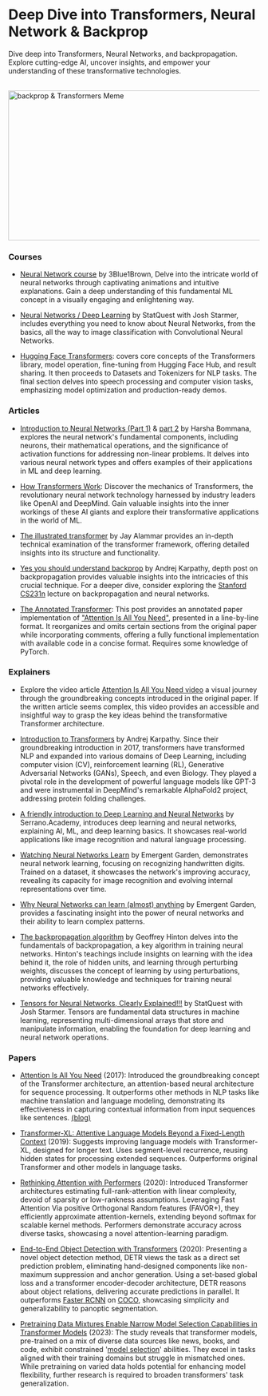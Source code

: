 # Deep Dive into Transformers, Neural Network & Backprop

Dive deep into Transformers, Neural Networks, and backpropagation. Explore cutting-edge AI, uncover insights, and empower your understanding of these transformative technologies.

<br/>


<div style={{ position: "relative" }}>
  <Image
    src="/static/img/memes/backpropAndTransformersMeme.png"
    alt="backprop & Transformers Meme"
    height="300"
    width="850"
    priority
  />
</div>

### Courses

- [Neural Network course](https://www.youtube.com/playlist?list=PLZHQObOWTQDNU6R1_67000Dx_ZCJB-3pi) by 3Blue1Brown, Delve into the intricate world of neural networks through captivating animations and intuitive explanations. Gain a deep understanding of this fundamental ML concept in a visually engaging and enlightening way.

- [Neural Networks / Deep Learning](https://www.youtube.com/playlist?list=PLblh5JKOoLUIxGDQs4LFFD--41Vzf-ME1) by StatQuest with Josh Starmer, includes everything you need to know about Neural Networks, from the basics, all the way to image classification with Convolutional Neural Networks.

- [Hugging Face Transformers](https://huggingface.co/learn/nlp-course/chapter1/1): covers core concepts of the Transformers library, model operation, fine-tuning from Hugging Face Hub, and result sharing. It then proceeds to Datasets and Tokenizers for NLP tasks. The final section delves into speech processing and computer vision tasks, emphasizing model optimization and production-ready demos.

### Articles

- [Introduction to Neural Networks (Part 1)](https://medium.com/deep-learning-demystified/introduction-to-neural-networks-part-1-e13f132c6d7e) & [part 2](https://medium.com/deep-learning-demystified/introduction-to-neural-networks-part-2-c261a99f4138) by Harsha Bommana, explores the neural network's fundamental components, including neurons, their mathematical operations, and the significance of activation functions for addressing non-linear problems. It delves into various neural network types and offers examples of their applications in ML and deep learning.

- [How Transformers Work](https://towardsdatascience.com/transformers-141e32e69591): Discover the mechanics of Transformers, the revolutionary neural network technology harnessed by industry leaders like OpenAI and DeepMind. Gain valuable insights into the inner workings of these AI giants and explore their transformative applications in the world of ML.

- [The illustrated transformer](https://jalammar.github.io/illustrated-transformer/) by Jay Alammar provides an in-depth technical examination of the transformer framework, offering detailed insights into its structure and functionality.

- [Yes you should understand backprop](https://karpathy.medium.com/yes-you-should-understand-backprop-e2f06eab496b) by Andrej Karpathy, depth post on backpropagation provides valuable insights into the intricacies of this crucial technique. For a deeper dive, consider exploring the [Stanford CS231n](https://www.youtube.com/watch?v=i94OvYb6noo) lecture on backpropagation and neural networks.

- [The Annotated Transformer](http://nlp.seas.harvard.edu/annotated-transformer/): This post provides an annotated paper implementation of ["Attention Is All You Need"](https://proceedings.neurips.cc/paper_files/paper/2017/file/3f5ee243547dee91fbd053c1c4a845aa-Paper.pdf), presented in a line-by-line format. It reorganizes and omits certain sections from the original paper while incorporating comments, offering a fully functional implementation with available code in a concise format. Requires some knowledge of PyTorch.

### Explainers

- Explore the video article [Attention Is All You Need video](https://www.youtube.com/watch?v=XowwKOAWYoQ) a visual journey through the groundbreaking concepts introduced in the original paper. If the written article seems complex, this video provides an accessible and insightful way to grasp the key ideas behind the transformative Transformer architecture.

- [Introduction to Transformers](https://www.youtube.com/watch?v=XfpMkf4rD6E&t=2287s) by Andrej Karpathy. Since their groundbreaking introduction in 2017, transformers have transformed NLP and expanded into various domains of Deep Learning, including computer vision (CV), reinforcement learning (RL), Generative Adversarial Networks (GANs), Speech, and even Biology. They played a pivotal role in the development of powerful language models like GPT-3 and were instrumental in DeepMind's remarkable AlphaFold2 project, addressing protein folding challenges.

- [A friendly introduction to Deep Learning and Neural Networks](https://www.youtube.com/watch?v=BR9h47Jtqyw&list=PLs8w1Cdi-zvavXlPXEAsWIh4Cgh83pZPO&index=1&t=1s) by Serrano.Academy, introduces deep learning and neural networks, explaining AI, ML, and deep learning basics. It showcases real-world applications like image recognition and natural language processing.

- [Watching Neural Networks Learn](https://www.youtube.com/watch?v=TkwXa7Cvfr8&t=1191s) by Emergent Garden, demonstrates neural network learning, focusing on recognizing handwritten digits. Trained on a dataset, it showcases the network's improving accuracy, revealing its capacity for image recognition and evolving internal representations over time.

- [Why Neural Networks can learn (almost) anything](https://www.youtube.com/watch?v=0QczhVg5HaI) by Emergent Garden, provides a fascinating insight into the power of neural networks and their ability to learn complex patterns.

- [The backpropagation algorithm](https://www.youtube.com/watch?v=VCT1N0EsGj0) by Geoffrey Hinton delves into the fundamentals of backpropagation, a key algorithm in training neural networks. Hinton's teachings include insights on learning with the idea behind it, the role of hidden units, and learning through perturbing weights, discusses the concept of learning by using perturbations, providing valuable knowledge and techniques for training neural networks effectively.

- [Tensors for Neural Networks, Clearly Explained!!!](https://www.youtube.com/watch?v=L35fFDpwIM4) by StatQuest with Josh Starmer. Tensors are fundamental data structures in machine learning, representing multi-dimensional arrays that store and manipulate information, enabling the foundation for deep learning and neural network operations.

### Papers

- [Attention Is All You Need](https://arxiv.org/abs/1706.03762) (2017): Introduced the groundbreaking concept of the Transformer architecture, an attention-based neural architecture for sequence processing. It outperforms other methods in NLP tasks like machine translation and language modeling, demonstrating its effectiveness in capturing contextual information from input sequences like sentences. [(blog)](https://blog.research.google/2017/08/transformer-novel-neural-network.html)

- [Transformer-XL: Attentive Language Models Beyond a Fixed-Length Context](https://arxiv.org/abs/1901.02860) (2019): Suggests improving language models with Transformer-XL, designed for longer text. Uses segment-level recurrence, reusing hidden states for processing extended sequences. Outperforms original Transformer and other models in language tasks.

- [Rethinking Attention with Performers](https://arxiv.org/abs/2009.14794) (2020): Introduced Transformer architectures estimating full-rank-attention with linear complexity, devoid of sparsity or low-rankness assumptions. Leveraging Fast Attention Via positive Orthogonal Random features (FAVOR+), they efficiently approximate attention-kernels, extending beyond softmax for scalable kernel methods. Performers demonstrate accuracy across diverse tasks, showcasing a novel attention-learning paradigm.

- [End-to-End Object Detection with Transformers](https://arxiv.org/abs/2005.12872) (2020): Presenting a novel object detection method, DETR views the task as a direct set prediction problem, eliminating hand-designed components like non-maximum suppression and anchor generation. Using a set-based global loss and a transformer encoder-decoder architecture, DETR reasons about object relations, delivering accurate predictions in parallel. It outperforms [Faster RCNN](https://arxiv.org/abs/1506.01497) on [COCO](https://cocodataset.org/#home), showcasing simplicity and generalizability to panoptic segmentation.

- [Pretraining Data Mixtures Enable Narrow Model Selection Capabilities in Transformer Models](https://arxiv.org/abs/2311.00871) (2023): The study reveals that transformer models, pre-trained on a mix of diverse data sources like news, books, and code, exhibit constrained '[model selection](https://en.wikipedia.org/wiki/Model_selection)' abilities. They excel in tasks aligned with their training domains but struggle in mismatched ones. While pretraining on varied data holds potential for enhancing model flexibility, further research is required to broaden transformers' task generalization.
